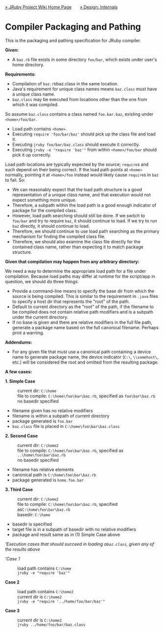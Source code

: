 [[Home|&raquo; JRuby Project Wiki Home Page]]  &nbsp;&nbsp;&nbsp;&nbsp;&nbsp; [[Internals|&raquo; Design: Internals]]
=Compiler Packaging and Pathing=
This is the packaging and pathing specification for JRuby compiler.

'''Given:'''

* A <tt>baz.rb</tt> file exists in some directory <tt>foo/bar</tt>, which exists under user's home directory.

'''Requirements:'''

* Compilation of <tt>baz.rb</tt should produce <tt>baz.class</tt> in the same location.
* Java's requirement for unique class names means <tt>baz.class</tt> must have a unique class name.
* <tt>baz.class</tt> may be executed from locations other than the one from which it was compiled.

So assume <tt>baz.class</tt> contains a class named <tt>foo.bar.baz</tt>, existing under <tt><nowiki><home>/foo/bar</nowiki></tt>.

* Load path contains <tt>&lt;home&gt;</tt>.
* Executing <tt>require 'foo/bar/baz'</tt> should pick up the class file and load it.
* Executing <tt>jruby foo/bar/baz.class</tt> should execute it correctly.
* Executing <tt>jruby -e "require 'baz'"</tt> from within <tt>&lt;home&gt;/foo/bar</tt> should pick it up correctly.

Load path locations are typically expected by the source; <tt>require</tt>s and such depend on their being correct. If the load path points at <tt>&lt;home&gt;</tt> normally, pointing it at <tt>&lt;home&gt;/foo</tt> instead would likely cause <tt>require</tt>s in <tt>baz</tt> to fail. So:
* We can reasonably expect that the load path structure is a good representation of a unique class name, and that execution would not expect something more unique. 
* Therefore, a subpath within the load path is a good enough indicator of package for the compiled class.
* However, load path searching should still be done. If we switch to <tt>foo/bar</tt> and try to require <tt>baz</tt>, it should continue to load. If we try to run <tt>baz</tt> directly, it should continue to load.
* Therefore, we should continue to use load path searching as the primary mechanism for finding the compiled class file.
* Therefore, we should also examine the class file directly for the contained class name, rather than expecting it to match package structure.

'''Given that compilation may happen from any arbitrary directory:'''

We need a way to determine the appropriate load path for a file under compilation. Because load paths may differ at runtime for the script/app in question, we should do three things:

* Provide a command-line means to specify the base dir from which the source is being compiled. This is similar to the requirement in <tt>.java</tt> files to specify a host dir that represents the "root" of the path.
* Default to current directory as the "root" of the path, if the filename to be compiled does not contain relative path modifiers and is a subpath under the current directory.
* If no base is given and there are relative modifiers in the full file path, generate a package name based on the full canonical filename. Perhaps print a warning.

'''Addendums:'''

* For any given file that must use a canonical path containing a device name to generate package name, the device indicator (<tt>C:\</tt>, <tt>\\somehost\</tt>, etc.) will be considered the root and omitted from the resulting package.

'''A few cases:'''

'''1. Simple Case'''
:current dir<nowiki>:</nowiki> <tt>C:\home</tt>
:file to compile<nowiki>:</nowiki> <tt>C:\home\foo\bar\baz.rb</tt>, specified as <tt>foo\bar\baz.rb</tt>
:no basedir specified

* filename given has no relative modifiers
* filename is within a subpath of current directory
* package generated is <tt>foo.bar</tt>
* <tt>baz.class</tt> file is placed in <tt>C:\home\foo\bar\baz.class</tt>

'''2. Second Case'''
:current dir<nowiki>:</nowiki> <tt>C:\home2</tt>
:file to compile<nowiki>:</nowiki> <tt>C:\home\foo\bar\baz.rb</tt>, specified as <tt>..\home\foo\bar\baz.rb</tt>
:no basedir specified

* filename has relative elements
* canonical path is <tt>C:\home\foo\bar\baz.rb</tt>
* package generated is <tt>home.foo.bar</tt>

'''3. Third Case'''
:current dir<nowiki>:</nowiki> <tt>C:\home2</tt>
:file to compile<nowiki>:</nowiki> <tt>C:\home\foo\bar\baz.rb</tt>, specified as<tt>C:\home\foo\bar\baz.rb</tt>
:basedir<nowiki>:</nowiki> <tt>C:\home</tt>

* basedir is specified
* target file is in a subpath of basedir with no relative modifiers
* package and result same as in (1) Simple Case above

'''Execution cases that should succeed in loading a<tt> baz.class</tt>, given any of the results above''

'''Case 1''
:load path contains <tt><nowiki>C:\home</nowiki></tt>
:<tt>jruby -e "require 'baz'"</tt>

'''Case 2'''
:load path contains <tt>C:\home2</tt>
:current dir is <tt>C:\home2</tt>
:<tt>jruby -e "require '../home/foo/bar/baz'"</tt>

'''Case 3'''
:current dir is <tt>C:\home2</tt>
:<tt>jruby ../home/foo/bar/baz.class</tt>
